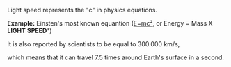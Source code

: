 Light speed represents the "c" in physics equations.

'''Example:''' Einsten's most known equantion ([[E=mc²]], or Energy = Mass X '''LIGHT SPEED²''') 

It is also reported by scientists to be equal to 300.000 km/s, 

which means 
that it can travel 7.5 times around Earth's surface in a second.